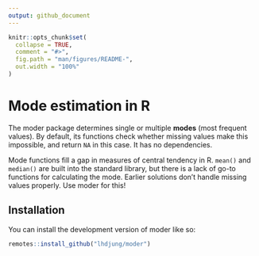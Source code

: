 ```yaml
---
output: github_document
---
```


<!-- README.md is generated from README.Rmd. Please edit that file -->

```r
knitr::opts_chunk$set(
  collapse = TRUE,
  comment = "#>",
  fig.path = "man/figures/README-",
  out.width = "100%"
)
```

# Mode estimation in R

<!-- badges: start -->

<!-- badges: end -->

The moder package determines single or multiple **modes** (most frequent values). By default, its functions check whether missing values make this impossible, and return `NA` in this case. It has no dependencies.

Mode functions fill a gap in measures of central tendency in R. `mean()` and `median()` are built into the standard library, but there is a lack of go-to functions for calculating the mode. Earlier solutions don't handle missing values properly. Use moder for this!

## Installation

You can install the development version of moder like so:

``` r
remotes::install_github("lhdjung/moder")
```
